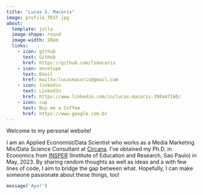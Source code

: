 ```yaml
---
title: "Lucas S. Macoris"
image: profile_TEST.jpg
about:
  template: jolla
  image-shape: round
  image-width: 20em
  links:
    - icon: github
      text: GitHub
      href: https://github.com/lsmacoris
    - icon: envelope
      text: Email
      href: mailto:lucasmacoris@gmail.com
    - icon: linkedin
      text: LinkedIn
      href: https://www.linkedin.com/in/lucas-macoris-390a47160/
    - icon: cup
      text: Buy me a Coffee
      href: https://www.google.com.br
---
```


Welcome to my personal website!

I am an Applied Economist/Data Scientist who works as a Media Marketing Mix/Data Science Consultant at [Circana](https://www.circana.com/). I've obtained my Ph.D. in Economics from [INSPER](https://www.insper.edu.br/en/) (Institute of Education and Research, Sao Paulo) in May, 2023. By sharing random thoughts as well as ideas and a with few lines of code, I aim to bridge the gap between what. Hopefully, I can make someone passionate about these things, too!

```r
message('Ayo!')
```
